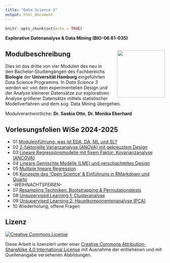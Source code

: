 ```yaml
---
title: "Data Science 3"
output: html_document
---
```


```r
knitr::opts_chunk$set(echo = TRUE)
```


**Explorative Datenanalyse & Data Mining (BIO-06.61-035)**


## Modulbeschreibung <img src="images/uhh_logo.png" align="right" width="150" style="margin-left: 20px"/>

Dies ist das dritte von vier Modulen des neu in den Bachelor-Studiengängen des Fachbereichs **Biologie** der **Universität Hamburg** eingeführten Data Science Programms. In *Data Science 3* werden wir von dem experimentellen Design und der Analyse kleinerer Datensätze zur explorativen Analyse größerer Datensätze mittels statistischer Modellverfahren und dem sog. Data Mining übergehen.


Modulverantwortliche: **Dr. Saskia Otto**, **Dr. Monika Eberhard**

## Vorlesungsfolien WiSe 2024-2025

- 01 [Moduleinführung: was ist EDA, DA, ML und SL?](https://saskiaotto.github.io/uham-bio-data-science-3/01-intro-eda-datamining-supervised-learning.html#/title-slide)
- 02 [2-faktorielle Varianzanalyse (ANOVA) mit gekreuztem Design](https://saskiaotto.github.io/uham-bio-data-science-3/02-crossed-anova.html#/title-slide)
- 03 [Lineare Regressionsmodelle mit fixem Faktor: Kovarianzanalyse (ANCOVA)](https://saskiaotto.github.io/uham-bio-data-science-3/03-ancova.html#/title-slide)
- 04 [Lineare Gemischte Modelle (LME) und verschachteltes Design](https://saskiaotto.github.io/uham-bio-data-science-3/04-lme-nested-design.html#/title-slide)
- 05 [Multiple lineare Regression](https://saskiaotto.github.io/uham-bio-data-science-3/05-multiple-regression.html#/title-slide)
- 06 [Konzepte des 'Open Science' & Einführung in RMarkdown und Quarto](https://saskiaotto.github.io/uham-bio-data-science-3/06-open-science.html#/title-slide)
- *-WEIHNACHTSFERIEN-*
- 07 [Resampling Techniken: Bootstrapping & Permutationstests](https://saskiaotto.github.io/uham-bio-data-science-3/07-resampling-techniques.html#/title-slide)
- 08 [Unsupervised Learning 1: Clusteranalyse](https://saskiaotto.github.io/uham-bio-data-science-3/08-unsupervised-learning-cluster.html#/title-slide)
- 09 [Unsupervised Learning 2: Hauptkomponentenanalyse (PCA)](https://saskiaotto.github.io/uham-bio-data-science-3/09-unsupervised-learning-pca.html#/title-slide)
- 10 Wiederholung, offene Fragen


## Lizenz

<a rel="license" href="http://creativecommons.org/licenses/by-sa/4.0/">
  <img alt="Creative Commons License" style="border-width:0"
        src="https://i.creativecommons.org/l/by-sa/4.0/80x15.png" />
</a>

Diese Arbeit is lizenziert unter einer [Creative Commons Attribution-ShareAlike 4.0 International License ](http://creativecommons.org/licenses/by-sa/4.0/) mit Ausnahme der entliehenen und mit Quellenangabe versehenen Abbildungen.
